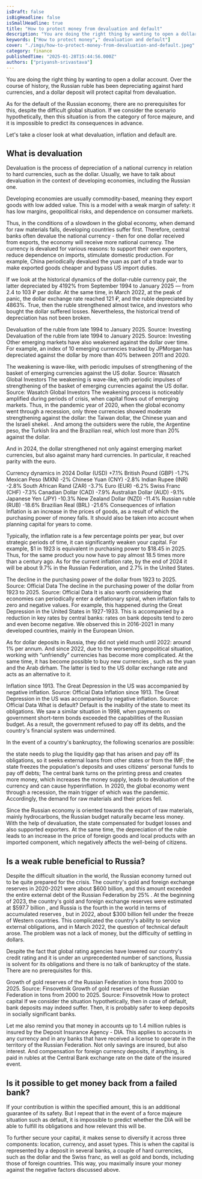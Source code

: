 ```yaml
---
isDraft: false
isBigHeadline: false
isSmallHeadline: true
title: "How to protect money from devaluation and default"
description: "You are doing the right thing by wanting to open a dollar account. Over the course of history,"
keywords: ["How to protect money"," devaluation and default"]
cover: "./imgs/how-to-protect-money-from-devaluation-and-default.jpeg"
category: finance
publishedTime: "2025-01-28T15:44:56.000Z"
authors: ["priyansh-srivastava"]
---
```

You are doing the right thing by wanting to open a dollar account. Over the course of history, the Russian ruble has been depreciating against hard currencies, and a dollar deposit will protect capital from devaluation.

As for the default of the Russian economy, there are no prerequisites for this, despite the difficult global situation. If we consider the scenario hypothetically, then this situation is from the category of force majeure, and it is impossible to predict its consequences in advance.

Let's take a closer look at what devaluation, inflation and default are.

## What is devaluation
Devaluation is the process of depreciation of a national currency in relation to hard currencies, such as the dollar. Usually, we have to talk about devaluation in the context of developing economies, including the Russian one.

Developing economies are usually commodity-based, meaning they export goods with low added value. This is a model with a weak margin of safety: it has low margins, geopolitical risks, and dependence on consumer markets.


Thus, in the conditions of a slowdown in the global economy, when demand for raw materials falls, developing countries suffer first. Therefore, central banks often devalue the national currency - then for one dollar received from exports, the economy will receive more national currency. The currency is devalued for various reasons: to support their own exporters, reduce dependence on imports, stimulate domestic production. For example, China periodically devalued the yuan as part of a trade war to make exported goods cheaper and bypass US import duties.

If we look at the historical dynamics of the dollar-ruble currency pair, the latter depreciated by 4192% from September 1994 to January 2025 — from 2.4 to 103 ₽ per dollar. At the same time, in March 2022, at the peak of panic, the dollar exchange rate reached 121 ₽, and the ruble depreciated by 4863%. True, then the ruble strengthened almost twice, and investors who bought the dollar suffered losses. Nevertheless, the historical trend of depreciation has not been broken.

Devaluation of the ruble from late 1994 to January 2025. Source: Investing
Devaluation of the ruble from late 1994 to January 2025. Source: Investing
Other emerging markets have also weakened against the dollar over time. For example, an index of 10 emerging currencies tracked by JPMorgan has depreciated against the dollar by more than 40% between 2011 and 2020.

The weakening is wave-like, with periodic impulses of strengthening of the basket of emerging currencies against the US dollar. Source: Wasatch Global Investors
The weakening is wave-like, with periodic impulses of strengthening of the basket of emerging currencies against the US dollar. Source: Wasatch Global Investors
The weakening process is noticeably amplified during periods of crisis, when capital flows out of emerging markets. Thus, in the pandemic year of 2020, when the global economy went through a recession, only three currencies showed moderate strengthening against the dollar: the Taiwan dollar, the Chinese yuan and the Israeli shekel. . And among the outsiders were the ruble, the Argentine peso, the Turkish lira and the Brazilian real, which lost more than 20% against the dollar.

And in 2024, the dollar strengthened not only against emerging market currencies, but also against many hard currencies. In particular, it reached parity with the euro.

Currency dynamics in 2024
Dollar (USD)	+7.1%
British Pound (GBP)	-1.7%
Mexican Peso (MXN)	-2%
Chinese Yuan (CNY)	-2.8%
Indian Rupee (INR)	-2.8%
South African Rand (ZAR)	-3.7%
Euro (EUR)	-6.2%
Swiss Franc (CHF)	-7.3%
Canadian Dollar (CAD)	-7.9%
Australian Dollar (AUD)	-9.1%
Japanese Yen (JPY)	-10.3%
New Zealand Dollar (NZD)	-11.4%
Russian ruble (RUB)	-18.6%
Brazilian Real (BRL)	-21.6%
Consequences of inflation
Inflation is an increase in the prices of goods, as a result of which the purchasing power of money falls. It should also be taken into account when planning capital for years to come.

Typically, the inflation rate is a few percentage points per year, but over strategic periods of time, it can significantly weaken your capital. For example, $1 in 1923 is equivalent in purchasing power to $18.45 in 2025. Thus, for  the same product you now have to pay almost 18.5 times more than a century ago. As for the current inflation rate, by the end of 2024 it will be about 9.7% in the Russian Federation, and 2.7% in the United States.

The decline in the purchasing power of the dollar from 1923 to 2025. Source: Official Data
The decline in the purchasing power of the dollar from 1923 to 2025. Source: Official Data
It is also worth considering that economies can periodically enter a deflationary spiral, when inflation falls to zero and negative values. For example, this happened during the Great Depression in the United States in  1927-1933. This is accompanied by a reduction in key rates by central banks: rates on bank deposits tend to zero and even become negative. We observed this in  2016-2021 in many developed countries, mainly in the European Union.

As for dollar deposits in Russia, they did not yield much until 2022: around 1% per annum. And since 2022, due to the worsening geopolitical situation, working with “unfriendly” currencies has become more complicated. At  the same time, it has become possible to buy new currencies , such as the yuan and the Arab dirham. The latter is tied to the US dollar exchange rate and acts as an alternative to it.

Inflation since 1913. The Great Depression in the US was accompanied by negative inflation. Source: Official Data
Inflation since 1913. The Great Depression in the US was accompanied by negative inflation. Source: Official Data
What is default?
Default is the inability of the state to meet its obligations. We saw a similar situation in 1998, when payments on government short-term bonds exceeded the capabilities of the Russian budget. As a result, the government refused to pay off its debts, and the country's financial system was undermined.

In the event of a country's bankruptcy, the following scenarios are possible:

the state needs to plug the liquidity gap that has arisen and pay off its obligations, so it seeks external loans from other states or from the IMF;
the state freezes the population's deposits and uses citizens' personal funds to pay off debts;
The central bank turns on the printing press and creates more money, which increases the money supply, leads to devaluation of the currency and can cause hyperinflation.
In 2020, the global economy went through a recession, the main trigger of which was the pandemic. Accordingly, the demand for raw materials and their prices fell.

Since the Russian economy is oriented towards the export of raw materials, mainly hydrocarbons, the Russian budget naturally became less money. With the help of devaluation, the state compensated for budget losses and also supported exporters. At the same time, the depreciation of the ruble leads to an increase in the price of foreign goods and local products with an imported component, which negatively affects the well-being of citizens.

## Is a weak ruble beneficial to Russia?

Despite the difficult situation in the world, the Russian economy turned out to be quite prepared for the crisis. The country's gold and foreign exchange reserves in  2020-2021 were about $600 billion, and this amount exceeded the entire external debt of the Russian Federation by  25% . At the beginning of 2023, the country's gold and foreign exchange reserves were estimated at $597.7 billion , and Russia is the fourth in the world in terms of accumulated reserves , but in 2022, about $300 billion fell under the freeze of Western countries. This complicated the country's ability to service external obligations, and in March 2022, the question of technical default arose. The problem was not a lack of money, but the difficulty of settling in dollars.

Despite the fact that global rating agencies have lowered our country's credit rating and it is under an unprecedented number of sanctions, Russia is solvent for its obligations and there is no talk of bankruptcy of the state. There are no prerequisites for this.

Growth of gold reserves of the Russian Federation in tons from 2000 to 2025. Source: Finsovetnik
Growth of gold reserves of the Russian Federation in tons from 2000 to 2025. Source: Finsovetnik
How to protect capital
If we consider the situation hypothetically, then in case of default, bank deposits may indeed suffer. Then, it is probably safer to keep deposits in socially significant banks.

Let me also remind you that money in accounts up to 1.4 million rubles is insured by the Deposit Insurance Agency - DIA. This applies to accounts in any currency and in any banks that have received a license to operate in the territory of the Russian Federation. Not only savings are insured, but also interest. And compensation for foreign currency deposits, if anything, is paid in rubles at  the Central Bank exchange rate on the date of the insured event.

## Is it possible to get money back from a failed bank?

If your contribution is within the specified amount, this is an additional guarantee of its safety. But I repeat that in the event of a force majeure situation such as default, it is impossible to predict whether the DIA will be able to fulfill its obligations and how relevant this will be.

To further secure your capital, it makes sense to diversify it across three components: location, currency, and asset types. This is when the capital is represented by a deposit in several banks, a couple of hard currencies, such as the dollar and the Swiss franc, as well as gold and bonds, including those of foreign countries. This way, you maximally insure your money against the negative factors discussed above.




